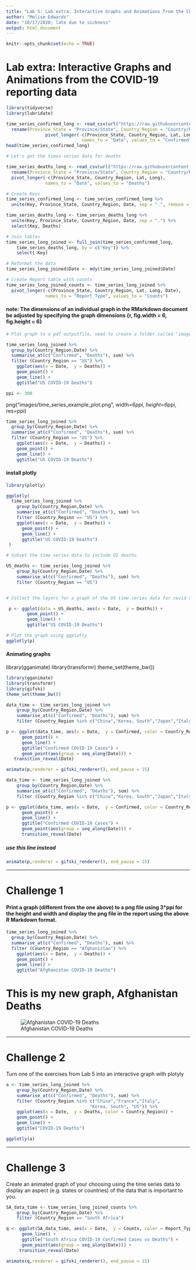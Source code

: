 ```yaml
---
title: "Lab 5: Lab extra: Interactive Graphs and Animations from the COVID-19 reporting data"
author: "Melise Edwards"
date: "10/17/2020; late due to sickness"
output: html_document
---
```


```r
knitr::opts_chunk$set(echo = TRUE)
```

# Lab extra: Interactive Graphs and Animations from the COVID-19 reporting data

```r
library(tidyverse)
library(lubridate)
```

```r
time_series_confirmed_long <- read_csv(url("https://raw.githubusercontent.com/CSSEGISandData/COVID-19/master/csse_covid_19_data/csse_covid_19_time_series/time_series_covid19_confirmed_global.csv")) %>%
  rename(Province_State = "Province/State", Country_Region = "Country/Region")  %>% 
               pivot_longer(-c(Province_State, Country_Region, Lat, Long),
                             names_to = "Date", values_to = "Confirmed") 
head(time_series_confirmed_long)
```

```r
# Let's get the times series data for deaths

time_series_deaths_long <- read_csv(url("https://raw.githubusercontent.com/CSSEGISandData/COVID-19/master/csse_covid_19_data/csse_covid_19_time_series/time_series_covid19_deaths_global.csv")) %>%
  rename(Province_State = "Province/State", Country_Region = "Country/Region")  %>% 
  pivot_longer(-c(Province_State, Country_Region, Lat, Long),
               names_to = "Date", values_to = "Deaths")
```

```r
# Create Keys 
time_series_confirmed_long <- time_series_confirmed_long %>% 
  unite(Key, Province_State, Country_Region, Date, sep = ".", remove = FALSE)

time_series_deaths_long <- time_series_deaths_long %>% 
  unite(Key, Province_State, Country_Region, Date, sep = ".") %>% 
  select(Key, Deaths)
```


```r
# Join tables
time_series_long_joined <- full_join(time_series_confirmed_long,
    time_series_deaths_long, by = c("Key")) %>% 
    select(-Key)
```


```r
# Reformat the data
time_series_long_joined$Date <- mdy(time_series_long_joined$Date)
```


```r
# Create Report table with counts
time_series_long_joined_counts <- time_series_long_joined %>% 
  pivot_longer(-c(Province_State, Country_Region, Lat, Long, Date),
               names_to = "Report_Type", values_to = "Counts")
```


#### note: The dimensions of an individual graph in the RMarkdown document be adjusted by specifying the graph dimensions {r, fig.width = 6, fig.height = 6}

```r
# Plot graph to a pdf outputfile, need to create a folder called "images" first in the directory you're working out of, but very cool! 


```



```r
time_series_long_joined %>% 
  group_by(Country_Region,Date) %>% 
  summarise_at(c("Confirmed", "Deaths"), sum) %>% 
  filter (Country_Region == "US") %>% 
    ggplot(aes(x = Date,  y = Deaths)) + 
    geom_point() +
    geom_line() +
    ggtitle("US COVID-19 Deaths")
```

```r
ppi <- 300

```
png("images/time_series_example_plot.png", width=6*ppi, height=6*ppi, res=ppi)


```r
time_series_long_joined %>% 
  group_by(Country_Region,Date) %>% 
  summarise_at(c("Confirmed", "Deaths"), sum) %>% 
  filter (Country_Region == "US") %>% 
    ggplot(aes(x = Date,  y = Deaths)) + 
    geom_point() +
    geom_line() +
    ggtitle("US COVID-19 Deaths")
```


#### install plotly 

```r
library(plotly)
```

```r
ggplotly(
  time_series_long_joined %>% 
    group_by(Country_Region,Date) %>% 
    summarise_at(c("Confirmed", "Deaths"), sum) %>% 
    filter (Country_Region == "US") %>% 
    ggplot(aes(x = Date,  y = Deaths)) + 
      geom_point() +
      geom_line() +
      ggtitle("US COVID-19 Deaths")
 )
```


```r
# Subset the time series data to include US deaths

US_deaths <- time_series_long_joined %>% 
    group_by(Country_Region,Date) %>% 
    summarise_at(c("Confirmed", "Deaths"), sum) %>% 
    filter (Country_Region == "US")


# Collect the layers for a graph of the US time series data for covid deaths

 p <- ggplot(data = US_deaths, aes(x = Date,  y = Deaths)) + 
        geom_point() +
        geom_line() +
        ggtitle("US COVID-19 Deaths")
```


```r
# Plot the graph using ggplotly
ggplotly(p)
```


#### Animating graphs 

library(gganimate)
library(transformr)
theme_set(theme_bw())

```r
library(gganimate)
library(transformr)
library(gifski)
theme_set(theme_bw())
```


```r
data_time <- time_series_long_joined %>% 
    group_by(Country_Region,Date) %>% 
    summarise_at(c("Confirmed", "Deaths"), sum) %>% 
    filter (Country_Region %in% c("China","Korea, South","Japan","Italy","US")) 

p <- ggplot(data_time, aes(x = Date,  y = Confirmed, color = Country_Region)) + 
      geom_point() +
      geom_line() +
      ggtitle("Confirmed COVID-19 Cases") +
      geom_point(aes(group = seq_along(Date))) +
   transition_reveal(Date) 


```
```r
animate(p,renderer = gifski_renderer(), end_pause = 15)
```


```r
data_time <- time_series_long_joined %>% 
    group_by(Country_Region,Date) %>% 
    summarise_at(c("Confirmed", "Deaths"), sum) %>% 
    filter (Country_Region %in% c("China","Korea, South","Japan","Italy","US")) 

p <- ggplot(data_time, aes(x = Date,  y = Confirmed, color = Country_Region)) + 
      geom_point() +
      geom_line() +
      ggtitle("Confirmed COVID-19 Cases") +
      geom_point(aes(group = seq_along(Date))) +
      transition_reveal(Date) 

```



##### use this line instead 

```r
animate(p,renderer = gifski_renderer(), end_pause = 15)

```




********************


# Challenge 1
#### Print a graph (different from the one above) to a png file using 3*ppi for the height and width and display the png file in the report using the above R Markdown format.

```r
time_series_long_joined %>% 
  group_by(Country_Region,Date) %>% 
  summarise_at(c("Confirmed", "Deaths"), sum) %>% 
  filter (Country_Region == "Afghanistan") %>% 
    ggplot(aes(x = Date,  y = Deaths)) + 
    geom_point() +
    geom_line() +
    ggtitle("Afghanistan COVID-19 Deaths")
```

# This is my new graph, Afghanistan Deaths 

![Afghanistan COVID-19 Deaths](images/Afg_Deaths.png)

********

# Challenge 2
Turn one of the exercises from Lab 5 into an interactive graph with plotyly

```r
a <- time_series_long_joined %>% 
    group_by(Country_Region,Date) %>% 
    summarise_at(c("Confirmed", "Deaths"), sum) %>% 
    filter (Country_Region %in% c("China","France","Italy", 
                                "Korea, South", "US")) %>% 
    ggplot(aes(x = Date,  y = Deaths, color = Country_Region)) + 
    geom_point() +
    geom_line() +
    ggtitle("COVID-19 Deaths")

ggplotly(a)

```


********

# Challenge 3
Create an animated graph of your choosing using the time series data to display an aspect (e.g. states or countries) of the data that is important to you.

```r
SA_data_time <- time_series_long_joined_counts %>% 
    group_by(Country_Region,Date) %>% 
    filter (Country_Region == "South Africa") 

```

```r

q <- ggplot(SA_data_time, aes(x = Date,  y = Counts, color = Report_Type)) + 
      geom_line() +
      ggtitle("South Africa COVID-19 Confirmed Cases vs Deaths") +
      geom_point(aes(group = seq_along(Date))) +
     transition_reveal(Date)

animate(q,renderer = gifski_renderer(), end_pause = 15)
```



